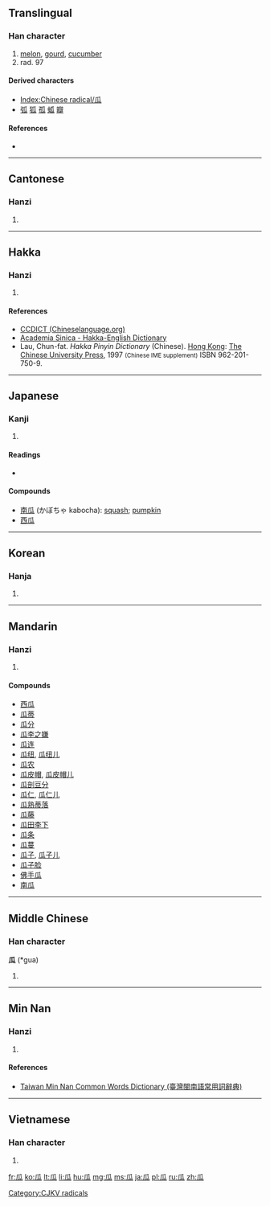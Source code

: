 {{also|爪}}
==Translingual==
{{stroke order|type=animate}}

===Han character===
{{Han char|rn=97|rad=瓜|as=00|sn=5|four=7223<sub>0</sub>|canj=竹女戈人 (HVIO)}}

# [[melon]], [[gourd]], [[cucumber]]
# rad. 97

====Derived characters====
* [[Index:Chinese radical/瓜]]
* [[弧]] [[狐]] [[孤]] [[蛌]] [[瓣]]

====References====
* {{Han ref|kx=0746.010|dkj=21371|dj=1154.140|hdz=42654.010|uh=74DC|ud=29916|bh=A5CA|bd=42442}}

----

==Cantonese==

===Hanzi===
{{yue-hanzi|jyut=|y=gwa1}}

# {{defn|lang=yue|sort=瓜00}}

----

==Hakka==

===Hanzi===
{{hak-hanzi|poj=kwa|gd=kwa<sup>1</sup>; ka<sup>1</sup> [Bao'an, Dongguan, Hong Kong]|hpy=ga1, gua1}}

# {{defn|lang=hak|sort=瓜00}}

====References====
*[http://www.chinalanguage.com/dictionaries/?mode=view&view=chardict&query=%E7%93%9C CCDICT (Chineselanguage.org)]
*[http://minhakka.ling.sinica.edu.tw/bkg/hakyin/search.php?DETAIL=1&LIMIT=id=17772&dbname=su_tian_1&graph=2 Academia Sinica - Hakka-English Dictionary]
*Lau, Chun-fat. ''Hakka Pinyin Dictionary'' (Chinese). [[Hong Kong]]: [[w:Chinese University of Hong Kong|The Chinese University Press]], 1997 <small>(Chinese IME supplement)</small> ISBN 962-201-750-9.

----

==Japanese==

===Kanji===
{{ja-kanji|grade=|rs=瓜00}}

# {{defn|lang=ja|sort=瓜00}}

====Readings====
* {{ja-readings|on=[[か]] (ka)|kun=[[うり]] (uri)}}

====Compounds====
* [[南瓜]] (かぼちゃ kabocha): [[squash]]; [[pumpkin]]
* [[西瓜]]

----

==Korean==

===Hanja===
{{ko-hanja|hangeul=[[과]]|eumhun=|rv=gwa|mr=kwa|y=kwa}}

# {{defn|lang=ko|sort=瓜00}}

----

==Mandarin==

===Hanzi===
{{cmn-hanzi|pin=[[guā]] ([[gua1]])|wg=kua<sup>1</sup>}}

# {{defn|lang=cmn|sort=瓜00}}

====Compounds====
* [[西瓜]]
* [[瓜蒂]]
* [[瓜分]]
* [[瓜李之嫌]]
* [[瓜连]]
* [[瓜纽]], [[瓜纽儿]]
* [[瓜农]]
* [[瓜皮帽]], [[瓜皮帽儿]]
* [[瓜剖豆分]]
* [[瓜仁]], [[瓜仁儿]]
* [[瓜熟蒂落]]
* [[瓜藤]]
* [[瓜田李下]]
* [[瓜条]]
* [[瓜蔓]]
* [[瓜子]], [[瓜子儿]]
* [[瓜子脸]]
* [[佛手瓜]]
* [[南瓜]]

----

==Middle Chinese==

===Han character===
'''瓜''' (*gua)<!--asterisk signifies that this character appears more than four times in the Tang Dynasty corpus of literature-->

# {{defn|lang=ltc|sort=瓜00}}

----

==Min Nan==

===Hanzi===
{{nan-hanzi|tlpa=kua (kua<sup>1</sup>), kue (kue<sup>1</sup>)}}

# {{defn|lang=nan|sort=瓜00}}

====References====
*[http://twblg.dict.edu.tw/holodict_new/result_detail.jsp?n_no=1847&curpage=1&sample=%E7%93%9C&radiobutton=1&querytarget=1&limit=20&pagenum=2&rowcount=35 Taiwan Min Nan Common Words Dictionary (臺灣閩南語常用詞辭典)]

----

==Vietnamese==

===Han character===
{{vi-hantu|[[qua]], [[dưa]]|rs=瓜00}}

# {{defn|lang=vi|sort=瓜00}}

[[Category:CJKV radicals]]

[[fr:瓜]]
[[ko:瓜]]
[[lt:瓜]]
[[li:瓜]]
[[hu:瓜]]
[[mg:瓜]]
[[ms:瓜]]
[[ja:瓜]]
[[pl:瓜]]
[[ru:瓜]]
[[zh:瓜]]